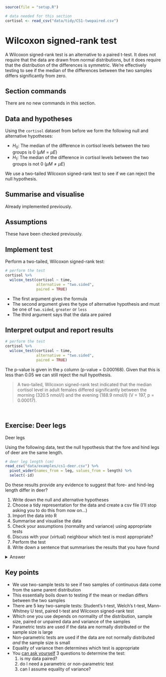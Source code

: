 ```r
source(file = "setup.R")
```

```r
# data needed for this section
cortisol <- read_csv("data/tidy/CS1-twopaired.csv")
```

# Wilcoxon signed-rank test {#cs1-twosample-wilcoxon-signed-rank}
A Wilcoxon signed-rank test is an alternative to a paired t-test. It does not require that the data are drawn from normal distributions, but it does require that the distribution of the differences is symmetric. We’re effectively testing to see if the median of the differences between the two samples differs significantly from zero.

## Section commands
There are no new commands in this section.

## Data and hypotheses
Using the `cortisol` dataset from before we form the following null and alternative hypotheses:

-	$H_0$: The median of the difference in cortisol levels between the two groups is 0 $(\mu M = \mu E)$
-	$H_1$: The median of the difference in cortisol levels between the two groups is not 0 $(\mu M \neq \mu E)$

We use a two-tailed Wilcoxon signed-rank test to see if we can reject the null hypothesis.

## Summarise and visualise
Already implemented previously.

## Assumptions
These have been checked previously.

## Implement test
Perform a two-tailed, Wilcoxon signed-rank test:

```r
# perform the test
cortisol %>% 
  wilcox_test(cortisol ~ time,
              alternative = "two.sided",
              paired = TRUE)
```

-	The first argument gives the formula
-	The second argument gives the type of alternative hypothesis and must be one of `two.sided`, `greater` or `less` 
-	The third argument says that the data are paired


## Interpret output and report results
```r
# perform the test
cortisol %>% 
  wilcox_test(cortisol ~ time,
              alternative = "two.sided",
              paired = TRUE)
```

The p-value is given in the `p` column (p-value = 0.000168). Given that this is less than 0.05 we can still reject the null hypothesis.

> A two-tailed, Wilcoxon signed-rank test indicated that the median cortisol level in adult females differed significantly between the morning (320.5 nmol/l) and the evening (188.9 nmol/l) (V = 197, p = 0.00017).

<br />

## Exercise: Deer legs
:::exercise
Deer legs

Using the following data, test the null hypothesis that the fore and hind legs of deer are the same length.

```r
# deer leg length (cm)
read_csv("data/examples/cs1-deer.csv") %>% 
  pivot_wider(names_from = leg, values_from = length) %>% 
  select(-id)
```

Do these results provide any evidence to suggest that fore- and hind-leg length differ in deer?

1. Write down the null and alternative hypotheses
2. Choose a tidy representation for the data and create a csv file (I'll stop asking you to do this from now on...)
3. Import the data into R
4. Summarise and visualise the data
5. Check your assumptions (normality and variance) using appropriate tests
6. Discuss with your (virtual) neighbour which test is most appropriate?
7. Perform the test
8. Write down a sentence that summarises the results that you have found

<details><summary>Answer</summary>

### Hypotheses

$H_0$ : foreleg average (mean or median) $=$ hindleg average (mean or median)

$H_1$ : foreleg average $\neq$ hindleg average

### Import data, summarise and visualise

First of all, we need to get the data into a tidy format (every variable is a column, each observation is a row). Doing this in Excel, and adding a ID gives us:

```r
# load the data
deer <- read_csv("data/examples/cs1-deer.csv")

# have a look
deer
```

The ordering of the data is important here; the first hindleg row corresponds to the first foreleg row, the second to the second and so on. To indicate this we use an `id` column, where each observation has a unique ID.

Let's look at the data and see what we can see.

```r
# summarise the data
deer %>% 
  select(-id) %>% 
  get_summary_stats(type = "common")
```

```r
# or even summarise by leg type
deer %>% 
  select(-id) %>% 
  group_by(leg) %>% 
  get_summary_stats(type = "common")
```

```r
# we can also visualise the data
deer %>% 
  ggplot(aes(x = leg, y = length)) +
  geom_boxplot()
```

All of this suggests that there might be a difference between the legs, with hindlegs being longer than forelegs. However, this representation obscures the fact that we have _paired_ data. What we really need to look at is the difference in leg length for each deer and the data by observation:

```r
# create a data set that contains the difference in leg length
leg_diff <- deer %>% 
  pivot_wider(names_from = leg, values_from = length) %>% 
  mutate(leg_diff = hindleg - foreleg)
```

```r
# plot the difference in leg length
leg_diff %>% 
  ggplot(aes(y = leg_diff)) +
  geom_boxplot()
```

Additionally, we can also plot the data by observation:

```r
# plot the data by observation
deer %>% 
  ggplot(aes(x = leg, y = length, group = id)) +
  geom_point() +
  geom_line()
```

This gives us a much clearer picture. It looks as though the hindlegs are about 4 cm longer than the forelegs, on average. It also suggests that our leg differences might not be normally distributed (the data look a bit skewed in the boxplot).

### Assumptions

We need to consider the distribution of the _difference_ in leg lengths rather than the individual distributions.

```r
# perform Shapiro-Wilk test on leg differences
leg_diff %>% 
  shapiro_test(leg_diff)

# and create a Q-Q plot
lm_leg_diff <- lm(leg_diff ~ 1,
                  data = leg_diff)


lm_leg_diff %>% 
  resid_panel(plots = "qq")
```

Both our Shapiro-Wilk test and our Q-Q plot suggest that the difference data aren't normally distributed, which rules out a paired t-test. We should therefore consider a paired Wilcoxon test next. Remember that this test requires that the distribution of differences be symmetric, whereas our box-plot from before suggested that the data were very much skewed.

### Conclusions
So, frustratingly, neither of our tests are appropriate for this dataset. The differences in foreleg and hindleg lengths are neither normal enough for a paired t-test nor are they symmetric enough for a Wilcoxon test and we don't have enough data to just use the t-test (we'd need more than 30 points or so). So what do we do in this situation? Well the answer is that there aren't actually any traditional statistical tests that are valid for this dataset as it stands!

There are two options available to someone:

1. try transforming the raw data (take logs, square root, reciprocals) and hope that one of them leads to a modified dataset that satisfies the assumptions of one of the tests we've covered, or
2. use a permutation test approach (which would work but is beyond the scope of this course).

The reason I included this example in the first practical is purely to illustrate how a very simple dataset with an apparently clear message (leg lengths differ within deer) can be intractable. You don't need to have very complex datasets before you go beyond the capabilities of classical statistics.

As Jeremy Clarkson [would put it](https://www.quotes.net/mquote/941330):

> And on that bombshell, it's time to end. Goodnight!

<br />
</details>
:::

## Key points

:::keypoints
- We use two-sample tests to see if two samples of continuous data come from the same parent distribution
- This essentially boils down to testing if the mean or median differs between the two samples
- There are 5 key two-sample tests: Student's t-test, Welch's t-test, Mann-Whitney U test, paired t-test and Wilcoxon signed-rank test
- Which one you use depends on normality of the distribution, sample size, paired or unpaired data and variance of the samples
- Parametric tests are used if the data are normally distributed or the sample size is large
- Non-parametric tests are used if the data are not normally distributed _and_ the sample size is small
- Equality of variance then determines which test is appropriate
- You [can ask yourself](#two-sample-choosing-a-test) 3 questions to determine the test:
    1. is my data paired?
    2. do I need a parametric or non-parametric test
    3. can I assume equality of variance?
:::
